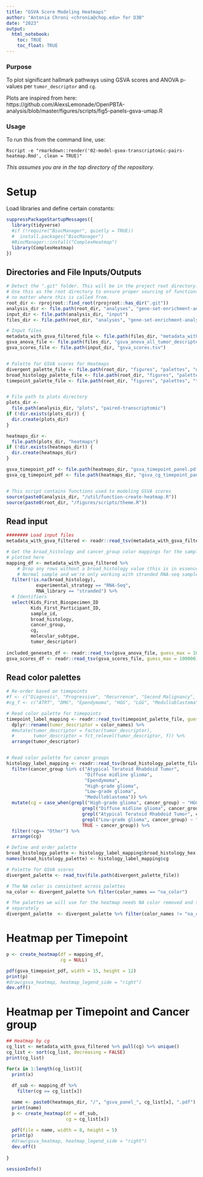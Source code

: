 ```yaml
---
title: "GSVA Score Modeling Heatmaps"
author: "Antonia Chroni <chronia@chop.edu> for D3B"
date: "2023"
output:
  html_notebook:
    toc: TRUE
    toc_float: TRUE
---
```


### Purpose

To plot significant hallmark pathways using GSVA scores and ANOVA p-values per `tumor_descriptor` and `cg`.

Plots are inspired from here: https://github.com/AlexsLemonade/OpenPBTA-analysis/blob/master/figures/scripts/fig5-panels-gsva-umap.R

### Usage

To run this from the command line, use:
```
Rscript -e "rmarkdown::render('02-model-gsea-transcriptomic-pairs-heatmap.Rmd', clean = TRUE)" 
```
_This assumes you are in the top directory of the repository._

# Setup

Load libraries and define certain constants:

```r
suppressPackageStartupMessages({
  library(tidyverse)
  #if (!require("BiocManager", quietly = TRUE))
  #  install.packages("BiocManager")
  #BiocManager::install("ComplexHeatmap")
  library(ComplexHeatmap)
})
```


## Directories and File Inputs/Outputs

```r
# Detect the ".git" folder. This will be in the project root directory.
# Use this as the root directory to ensure proper sourcing of functions
# no matter where this is called from.
root_dir <- rprojroot::find_root(rprojroot::has_dir(".git"))
analysis_dir <- file.path(root_dir, "analyses", "gene-set-enrichment-analysis") 
input_dir <- file.path(analysis_dir, "input")
files_dir <- file.path(root_dir, "analyses", "gene-set-enrichment-analysis", "results", "paired-transcriptomic")

# Input files
metadata_with_gsva_filtered_file <- file.path(files_dir, "metadata_with_gsva_filtered.tsv")
gsva_anova_file <- file.path(files_dir, "gsva_anova_all_tumor_descriptor.tsv")
gsva_scores_file <- file.path(input_dir, "gsva_scores.tsv")


# Palette for GSVA scores for Heatmaps
divergent_palette_file <- file.path(root_dir, "figures", "palettes", "divergent_color_palette.tsv")
broad_histology_palette_file <- file.path(root_dir, "figures", "palettes", "broad_histology_cancer_group_palette_updated.tsv")
timepoint_palette_file <- file.path(root_dir, "figures", "palettes", "tumor_descriptor_color_palette.tsv")


# File path to plots directory
plots_dir <-
  file.path(analysis_dir, "plots", "paired-transcriptomic")
if (!dir.exists(plots_dir)) {
  dir.create(plots_dir)
}

heatmaps_dir <-
  file.path(plots_dir, "heatmaps")
if (!dir.exists(heatmaps_dir)) {
  dir.create(heatmaps_dir)
}

gsva_timepoint_pdf <- file.path(heatmaps_dir, "gsva_timepoint_panel.pdf")
gsva_cg_timepoint_pdf <- file.path(heatmaps_dir, "gsva_cg_timepoint_panel.pdf")


# This script contains functions used to modeling GSVA scores
source(paste0(analysis_dir, "/util/function-create-heatmap.R"))
source(paste0(root_dir, "/figures/scripts/theme.R"))
```

## Read input

``` r
######## Load input files
metadata_with_gsva_filtered <- readr::read_tsv(metadata_with_gsva_filtered_file, guess_max = 100000) 

# Get the broad_histology and cancer_group color mappings for the samples being
# plotted here
mapping_df <- metadata_with_gsva_filtered %>%
    # Drop any rows without a broad_histology value (this is in essence dropping)
    # Normal sample and we're only working with stranded RNA-seq samples here
  filter(!is.na(broad_histology),
           experimental_strategy == "RNA-Seq",
           RNA_library == "stranded") %>%
  # Identifiers
  select(Kids_First_Biospecimen_ID
         Kids_First_Participant_ID,
         sample_id,
         broad_histology,
         cancer_group,
         cg, 
         molecular_subtype,
         tumor_descriptor) 
  
included_genesets_df <- readr::read_tsv(gsva_anova_file, guess_max = 100000) 
gsva_scores_df <- readr::read_tsv(gsva_scores_file, guess_max = 100000)  
```

## Read color palettes

``` r
# Re-order based on timepoints
#f <- c("Diagnosis", "Progressive", "Recurrence", "Second Malignancy", "Unavailable", "Deceased") # Level df by timepoints
#cg_f <- c("ATRT", "DMG", "Ependymoma", "HGG", "LGG", "Medulloblastoma")

# Read color palette for timepoints
timepoint_label_mapping <- readr::read_tsv(timepoint_palette_file, guess_max = 100000, show_col_types = FALSE) %>% 
  dplyr::rename(tumor_descriptor = color_names) %>% 
  #mutate(tumor_descriptor = factor(tumor_descriptor),
  #       tumor_descriptor = fct_relevel(tumor_descriptor, f)) %>% 
  arrange(tumor_descriptor)


# Read color palette for cancer groups
histology_label_mapping <- readr::read_tsv(broad_histology_palette_file, guess_max = 100000, show_col_types = FALSE) %>% 
  filter(cancer_group %in% c("Atypical Teratoid Rhabdoid Tumor", 
                             "Diffuse midline glioma", 
                             "Ependymoma", 
                             "High-grade glioma", 
                             "Low-grade glioma", 
                             "Medulloblastoma")) %>% 
  mutate(cg = case_when(grepl("High-grade glioma", cancer_group) ~ "HGG", 
                            grepl("Diffuse midline glioma", cancer_group) ~ "DMG",
                            grepl("Atypical Teratoid Rhabdoid Tumor", cancer_group) ~ "ATRT",
                            grepl("Low-grade glioma", cancer_group) ~ "LGG",
                            TRUE ~ cancer_group)) %>% 
  filter(!cg== "Other") %>% 
  arrange(cg)

# Define and order palette
broad_histology_palette <- histology_label_mapping$broad_histology_hex
names(broad_histology_palette) <- histology_label_mapping$cg

# Palette for GSVA scores
divergent_palette <- read_tsv(file.path(divergent_palette_file))

# The NA color is consistent across palettes
na_color <- divergent_palette %>% filter(color_names == "na_color")

# The palettes we will use for the heatmap needs NA color removed and specified
# separately
divergent_palette  <- divergent_palette %>% filter(color_names != "na_color")

```


# Heatmap per Timepoint

```r
p <- create_heatmap(df = mapping_df, 
                    cg = NULL)

pdf(gsva_timepoint_pdf, width = 15, height = 12)
print(p)
#draw(gsva_heatmap, heatmap_legend_side = "right")
dev.off()

```


# Heatmap per Timepoint and Cancer group

```r
## Heatmap by cg
cg_list <- metadata_with_gsva_filtered %>% pull(cg) %>% unique()
cg_list <- sort(cg_list, decreasing = FALSE)
print(cg_list)

for(x in 1:length(cg_list)){
  print(x)
  
  df_sub <- mapping_df %>% 
    filter(cg == cg_list[x])

  name <- paste0(heatmaps_dir, "/", "gsva_panel_", cg_list[x], ".pdf")
  print(name)
  p <- create_heatmap(df = df_sub, 
                      cg = cg_list[x])

  pdf(file = name, width = 8, height = 5)
  print(p)
  #draw(gsva_heatmap, heatmap_legend_side = "right")
  dev.off()
  
}

```


```r
sessionInfo()
```

